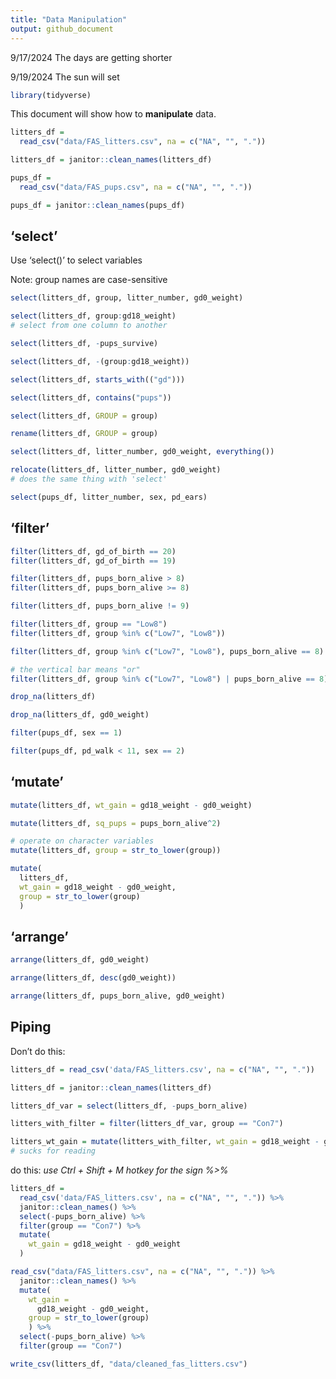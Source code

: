 ```yaml
---
title: "Data Manipulation"
output: github_document
---
```


9/17/2024 The days are getting shorter

9/19/2024 The sun will set

```r
library(tidyverse)
```

This document will show how to **manipulate** data.

```r
litters_df = 
  read_csv("data/FAS_litters.csv", na = c("NA", "", "."))

litters_df = janitor::clean_names(litters_df)

pups_df = 
  read_csv("data/FAS_pups.csv", na = c("NA", "", "."))

pups_df = janitor::clean_names(pups_df)
```

## 'select'

Use 'select()' to select variables

Note: group names are case-sensitive

```r
select(litters_df, group, litter_number, gd0_weight)
```

```r
select(litters_df, group:gd18_weight)
# select from one column to another
```

```r
select(litters_df, -pups_survive)
```

```r
select(litters_df, -(group:gd18_weight))
```

```r
select(litters_df, starts_with(("gd")))

select(litters_df, contains("pups"))
```

```r
select(litters_df, GROUP = group)

rename(litters_df, GROUP = group)

select(litters_df, litter_number, gd0_weight, everything())

relocate(litters_df, litter_number, gd0_weight)
# does the same thing with 'select'
```

```r
select(pups_df, litter_number, sex, pd_ears)
```



## 'filter'
```r
filter(litters_df, gd_of_birth == 20)
filter(litters_df, gd_of_birth == 19)
```

```r
filter(litters_df, pups_born_alive > 8)
filter(litters_df, pups_born_alive >= 8)
```

```r
filter(litters_df, pups_born_alive != 9)
```

```r
filter(litters_df, group == "Low8")
filter(litters_df, group %in% c("Low7", "Low8"))
```

```r
filter(litters_df, group %in% c("Low7", "Low8"), pups_born_alive == 8)

# the vertical bar means "or"
filter(litters_df, group %in% c("Low7", "Low8") | pups_born_alive == 8)
```

```r
drop_na(litters_df)

drop_na(litters_df, gd0_weight)
```

```r
filter(pups_df, sex == 1)

filter(pups_df, pd_walk < 11, sex == 2)
```

## 'mutate'

```r
mutate(litters_df, wt_gain = gd18_weight - gd0_weight)

mutate(litters_df, sq_pups = pups_born_alive^2)

# operate on character variables
mutate(litters_df, group = str_to_lower(group))

mutate(
  litters_df, 
  wt_gain = gd18_weight - gd0_weight,
  group = str_to_lower(group)
  )
```

## 'arrange'

```r
arrange(litters_df, gd0_weight)

arrange(litters_df, desc(gd0_weight))

arrange(litters_df, pups_born_alive, gd0_weight)
```

## Piping

Don't do this:

```r
litters_df = read_csv('data/FAS_litters.csv', na = c("NA", "", "."))

litters_df = janitor::clean_names(litters_df)

litters_df_var = select(litters_df, -pups_born_alive)

litters_with_filter = filter(litters_df_var, group == "Con7")

litters_wt_gain = mutate(litters_with_filter, wt_gain = gd18_weight - gd0_weight)
# sucks for reading
```

do this:
*use Ctrl + Shift + M hotkey for the sign %>% *
```r
litters_df = 
  read_csv('data/FAS_litters.csv', na = c("NA", "", ".")) %>% 
  janitor::clean_names() %>% 
  select(-pups_born_alive) %>% 
  filter(group == "Con7") %>% 
  mutate(
    wt_gain = gd18_weight - gd0_weight
  )
```

```r
read_csv("data/FAS_litters.csv", na = c("NA", "", ".")) %>% 
  janitor::clean_names() %>% 
  mutate(
    wt_gain = 
      gd18_weight - gd0_weight,
    group = str_to_lower(group)
    ) %>% 
  select(-pups_born_alive) %>% 
  filter(group == "Con7")

write_csv(litters_df, "data/cleaned_fas_litters.csv")
```



